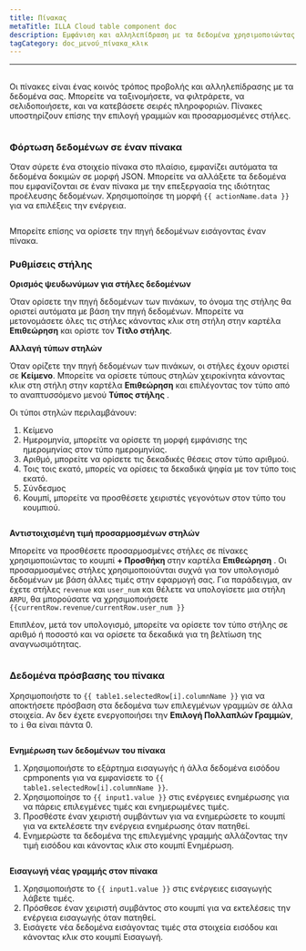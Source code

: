 ```yaml
---
title: Πίνακας
metaTitle: ILLA Cloud table component doc
description: Εμφάνιση και αλληλεπίδραση με τα δεδομένα χρησιμοποιώντας το στοιχείο του πίνακα.
tagCategory: doc_μενού_πίνακα_κλικ
---
```


* * *

## <Heading hidden>Πίνακας</Heading>

Οι πίνακες είναι ένας κοινός τρόπος προβολής και αλληλεπίδρασης με τα δεδομένα σας. Μπορείτε να ταξινομήσετε, να φιλτράρετε, να σελιδοποιήσετε, και να κατεβάσετε σειρές πληροφοριών. Πίνακες υποστηρίζουν επίσης την επιλογή γραμμών και προσαρμοσμένες στήλες.

<img
  src='https://cdn.illacloud.com/official-website/img/docs/assemble/table.png'
  alt=""
/>

### Φόρτωση δεδομένων σε έναν πίνακα

Όταν σύρετε ένα στοιχείο πίνακα στο πλαίσιο, εμφανίζει αυτόματα τα δεδομένα δοκιμών σε μορφή JSON. Μπορείτε να αλλάξετε τα δεδομένα που εμφανίζονται σε έναν πίνακα με την επεξεργασία της ιδιότητας προέλευσης δεδομένων. Χρησιμοποίησε τη μορφή `{{ actionName.data }}` για να επιλέξεις την ενέργεια.

<img
  src='https://cdn.illacloud.com/official-website/img/docs/assemble/table1.png'
  alt=""
/>

Μπορείτε επίσης να ορίσετε την πηγή δεδομένων εισάγοντας έναν πίνακα.

### Ρυθμίσεις στήλης

**Ορισμός ψευδωνύμων για στήλες δεδομένων**

Όταν ορίσετε την πηγή δεδομένων των πινάκων, το όνομα της στήλης θα οριστεί αυτόματα με βάση την πηγή δεδομένων. Μπορείτε να μετονομάσετε όλες τις στήλες κάνοντας κλικ στη στήλη στην καρτέλα **Επιθεώρηση** και ορίστε τον **Τίτλο στήλης**.

**Αλλαγή τύπων στηλών**

Όταν ορίζετε την πηγή δεδομένων των πινάκων, οι στήλες έχουν οριστεί σε **Κείμενο**. Μπορείτε να ορίσετε τύπους στηλών χειροκίνητα κάνοντας κλικ στη στήλη στην καρτέλα **Επιθεώρηση** και επιλέγοντας τον τύπο από το αναπτυσσόμενο μενού **Τύπος στήλης** .

Οι τύποι στηλών περιλαμβάνουν:

1.  Κείμενο
2.  Ημερομηνία, μπορείτε να ορίσετε τη μορφή εμφάνισης της ημερομηνίας στον τύπο ημερομηνίας.
3.  Αριθμό, μπορείτε να ορίσετε τις δεκαδικές θέσεις στον τύπο αριθμού.
4.  Τοις τοις εκατό, μπορείς να ορίσεις τα δεκαδικά ψηφία με τον τύπο τοις εκατό.
5.  Σύνδεσμος
6.  Κουμπί, μπορείτε να προσθέσετε χειριστές γεγονότων στον τύπο του κουμπιού.

<img
  src='https://cdn.illacloud.com/official-website/img/docs/assemble/table2.png'
  alt=""
/>

**Αντιστοιχισμένη τιμή προσαρμοσμένων στηλών**

Μπορείτε να προσθέσετε προσαρμοσμένες στήλες σε πίνακες χρησιμοποιώντας το κουμπί **+ Προσθήκη** στην καρτέλα **Επιθεώρηση** . Οι προσαρμοσμένες στήλες χρησιμοποιούνται συχνά για τον υπολογισμό δεδομένων με βάση άλλες τιμές στην εφαρμογή σας. Για παράδειγμα, αν έχετε στήλες `revenue` και `user_num` και θέλετε να υπολογίσετε μια στήλη `ARPU`, θα μπορούσατε να χρησιμοποιήσετε `{{currentRow.revenue/currentRow.user_num }}`

Επιπλέον, μετά τον υπολογισμό, μπορείτε να ορίσετε τον τύπο στήλης σε αριθμό ή ποσοστό και να ορίσετε τα δεκαδικά για τη βελτίωση της αναγνωσιμότητας.

<img
  src='https://cdn.illacloud.com/official-website/img/docs/assemble/table3.png'
  alt=""
/>

### Δεδομένα πρόσβασης του πίνακα

Χρησιμοποιήστε το `{{ table1.selectedRow[i].columnName }}` για να αποκτήσετε πρόσβαση στα δεδομένα των επιλεγμένων γραμμών σε άλλα στοιχεία. Αν δεν έχετε ενεργοποιήσει την **Επιλογή Πολλαπλών Γραμμών**, το `i` θα είναι πάντα 0.

<img
  src='https://cdn.illacloud.com/official-website/img/docs/assemble/table4.png'
  alt=""
/>

**Ενημέρωση των δεδομένων του πίνακα**

1.  Χρησιμοποιήστε το εξάρτημα εισαγωγής ή άλλα δεδομένα εισόδου cpmponents για να εμφανίσετε το `{{ table1.selectedRow[i].columnName }}`.
2.  Χρησιμοποίησε το `{{ input1.value }}` στις ενέργειες ενημέρωσης για να πάρεις επιλεγμένες τιμές και ενημερωμένες τιμές.
3.  Προσθέστε έναν χειριστή συμβάντων για να ενημερώσετε το κουμπί για να εκτελέσετε την ενέργεια ενημέρωσης όταν πατηθεί.
4.  Ενημερώστε τα δεδομένα της επιλεγμένης γραμμής αλλάζοντας την τιμή εισόδου και κάνοντας κλικ στο κουμπί Ενημέρωση.

<img
  src='https://cdn.illacloud.com/official-website/img/docs/assemble/table5.png'
  alt=""
/>

**Εισαγωγή νέας γραμμής στον πίνακα**

1.  Χρησιμοποιήστε το `{{ input1.value }}` στις ενέργειες εισαγωγής λάβετε τιμές.
2.  Πρόσθεσε έναν χειριστή συμβάντος στο κουμπί για να εκτελέσεις την ενέργεια εισαγωγής όταν πατηθεί.
3.  Εισάγετε νέα δεδομένα εισάγοντας τιμές στα στοιχεία εισόδου και κάνοντας κλικ στο κουμπί Εισαγωγή.

<img
  src='https://cdn.illacloud.com/official-website/img/docs/assemble/table6.png'
  alt=""
/>
